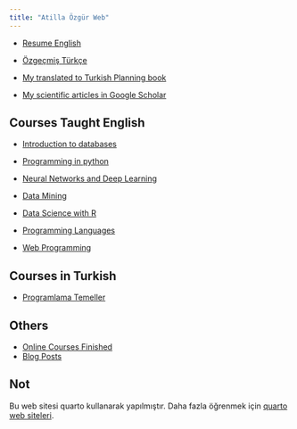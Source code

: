 ```yaml
---
title: "Atilla Özgür Web"
---
```


- [Resume English](resume-en.md)
- [Özgeçmiş Türkçe](resume-tr.md)

- [My translated to Turkish Planning book](https://ati-ozgur.github.io/planlama-kucuk-mavi-kitap/)

- [My scientific articles in Google Scholar](https://scholar.google.com/citations?user=Q9ll-kcAAAAJ&hl=en)

## Courses Taught English


- [Introduction to databases](https://ati-ozgur.github.io/course-database/)

- [Programming in python](https://github.com/ati-ozgur/course-python/)

- [Neural Networks and Deep Learning](https://github.com/ati-ozgur/course-nn-deep-learning)

- [Data Mining](https://github.com/ati-ozgur/course-data-mining)

- [Data Science with R](https://github.com/ati-ozgur/course-r-programming)

- [Programming Languages](https://github.com/ati-ozgur/course-programming-languages)

- [Web Programming](https://github.com/ati-ozgur/course-web-programming)



## Courses in Turkish  

- [Programlama Temeller](kurs-programlama-temeller)





## Others

- [Online Courses Finished](online-courses-finished.md)
- [Blog Posts](blog-posts.qmd)

## Not

Bu web sitesi quarto kullanarak yapılmıştır.
Daha fazla öğrenmek için [quarto web siteleri](https://quarto.org/docs/websites).


